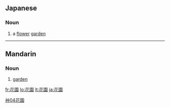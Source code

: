 ==Japanese==
{{ja-kanjitab|花|園}}

===Noun===
{{ja-noun|k|hira=はなぞの|rom=hanazono}}

# a [[flower]] [[garden]]

----

==Mandarin==
{{zh-forms|[[花园]]|[[花]][[園]]}}

===Noun===
{{cmn-noun|t|pin=huāyuán|pint=hua1yuan2|tra=花園|sim=花园|rs=艸04}}

# {{Elementary Mandarin|lang=zh-tw|skey=艸04}} [[garden]]

[[Category:zh-tw:Gardening terms|艸04花園]]

[[fr:花園]]
[[lo:花園]]
[[lt:花園]]
[[ja:花園]]